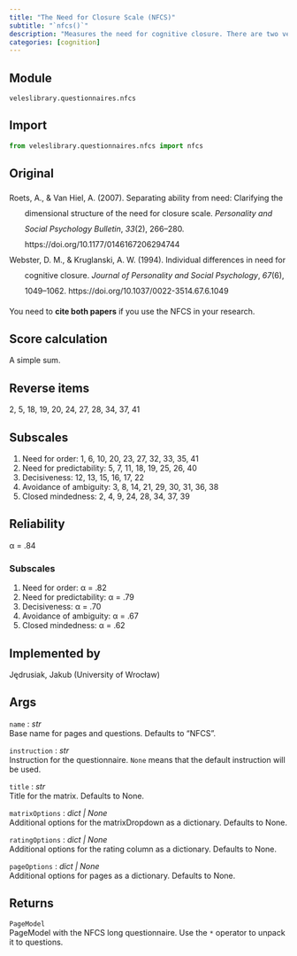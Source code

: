 ```yaml
---
title: "The Need for Closure Scale (NFCS)"
subtitle: "`nfcs()`"
description: "Measures the need for cognitive closure. There are two versions – long (41 items) and short (15 items). This function returns **the long version**. NFCS can be divided into five subscales: the need for order, the need for predictability, decisiveness, avoidance of ambiguity, closed mindedness."
categories: [cognition]
---
```


## Module
`veleslibrary.questionnaires.nfcs`

## Import
``` python
from veleslibrary.questionnaires.nfcs import nfcs
```

## Original
<div class="csl-bib-body" style="line-height: 2; margin-left: 2em; text-indent:-2em;">
  <div class="csl-entry">Roets, A., &amp; Van Hiel, A. (2007). Separating ability from need: Clarifying the dimensional structure of the need for closure scale. <i>Personality and Social Psychology Bulletin</i>, <i>33</i>(2), 266–280. https://doi.org/10.1177/0146167206294744</div>
  <div class="csl-entry">Webster, D. M., &amp; Kruglanski, A. W. (1994). Individual differences in need for cognitive closure. <i>Journal of Personality and Social Psychology</i>, <i>67</i>(6), 1049–1062. https://doi.org/10.1037/0022-3514.67.6.1049</div>
</div>

You need to **cite both papers** if you use the NFCS in your research.

## Score calculation
A simple sum.

## Reverse items
2, 5, 18, 19, 20, 24, 27, 28, 34, 37, 41

## Subscales
1. Need for order: 1, 6, 10, 20, 23, 27, 32, 33, 35, 41
2. Need for predictability: 5, 7, 11, 18, 19, 25, 26, 40
3. Decisiveness: 12, 13, 15, 16, 17, 22
4. Avoidance of ambiguity: 3, 8, 14, 21, 29, 30, 31, 36, 38
5. Closed mindedness: 2, 4, 9, 24, 28, 34, 37, 39

## Reliability
α = .84

### Subscales
1. Need for order: α = .82
2. Need for predictability: α = .79
3. Decisiveness: α = .70
4. Avoidance of ambiguity: α = .67
5. Closed mindedness: α = .62

## Implemented by
Jędrusiak, Jakub (University of Wrocław)

## Args
`name` : *str*<br>
Base name for pages and questions. Defaults to "NFCS".

`instruction` : *str*<br>
Instruction for the questionnaire. `None` means that the default instruction will be used.

`title` : *str*<br>
Title for the matrix. Defaults to None.

`matrixOptions` : *dict | None*<br>
Additional options for the matrixDropdown as a dictionary. Defaults to None.

`ratingOptions` : *dict | None*<br>
Additional options for the rating column as a dictionary. Defaults to None.

`pageOptions` : *dict | None*<br>
Additional options for pages as a dictionary. Defaults to None.

## Returns
`PageModel`<br>
PageModel with the NFCS long questionnaire. Use the `*` operator to unpack it to questions.